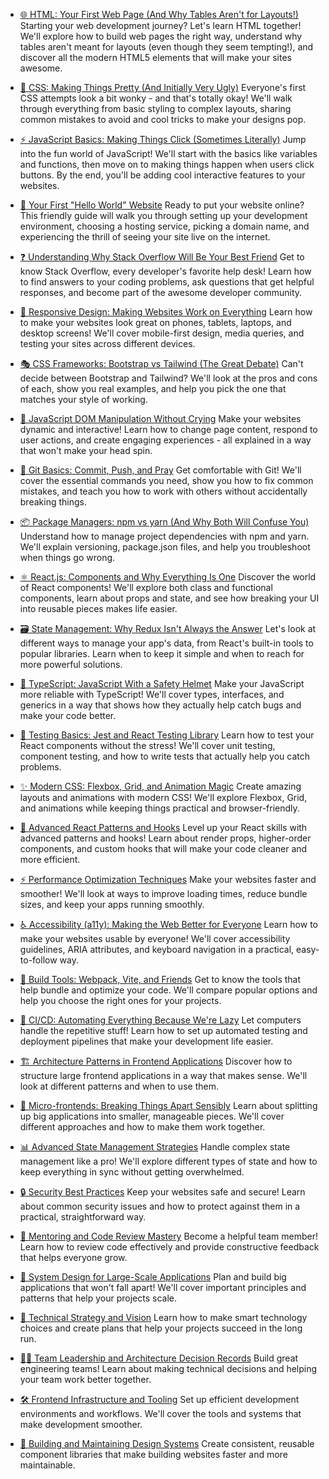 - [🌐 HTML: Your First Web Page (And Why Tables Aren't for Layouts!)](/blogs/html-first-web-page)
  Starting your web development journey? Let's learn HTML together! We'll explore how to build web pages the right way, understand why tables aren't meant for layouts (even though they seem tempting!), and discover all the modern HTML5 elements that will make your sites awesome.

- [🎨 CSS: Making Things Pretty (And Initially Very Ugly)](/blogs/css-making-things-pretty)
  Everyone's first CSS attempts look a bit wonky - and that's totally okay! We'll walk through everything from basic styling to complex layouts, sharing common mistakes to avoid and cool tricks to make your designs pop.

- [⚡ JavaScript Basics: Making Things Click (Sometimes Literally)](/blogs/javascript-basics)
  Jump into the fun world of JavaScript! We'll start with the basics like variables and functions, then move on to making things happen when users click buttons. By the end, you'll be adding cool interactive features to your websites.

- [🚀 Your First "Hello World" Website](/blogs/first-hello-world)
  Ready to put your website online? This friendly guide will walk you through setting up your development environment, choosing a hosting service, picking a domain name, and experiencing the thrill of seeing your site live on the internet.

- [❓ Understanding Why Stack Overflow Will Be Your Best Friend](/blogs/understanding-stack-overflow)
  Get to know Stack Overflow, every developer's favorite help desk! Learn how to find answers to your coding problems, ask questions that get helpful responses, and become part of the awesome developer community.

- [📱 Responsive Design: Making Websites Work on Everything](/blogs/responsive-design)
  Learn how to make your websites look great on phones, tablets, laptops, and desktop screens! We'll cover mobile-first design, media queries, and testing your sites across different devices.

- [🎭 CSS Frameworks: Bootstrap vs Tailwind (The Great Debate)](/blogs/css-frameworks-comparison)
  Can't decide between Bootstrap and Tailwind? We'll look at the pros and cons of each, show you real examples, and help you pick the one that matches your style of working.

- [🔄 JavaScript DOM Manipulation Without Crying](/blogs/javascript-dom-manipulation)
  Make your websites dynamic and interactive! Learn how to change page content, respond to user actions, and create engaging experiences - all explained in a way that won't make your head spin.

- [🌿 Git Basics: Commit, Push, and Pray](/blogs/git-basics)
  Get comfortable with Git! We'll cover the essential commands you need, show you how to fix common mistakes, and teach you how to work with others without accidentally breaking things.

- [📦 Package Managers: npm vs yarn (And Why Both Will Confuse You)](/blogs/package-managers)
  Understand how to manage project dependencies with npm and yarn. We'll explain versioning, package.json files, and help you troubleshoot when things go wrong.

- [⚛️ React.js: Components and Why Everything Is One](/blogs/react-components)
  Discover the world of React components! We'll explore both class and functional components, learn about props and state, and see how breaking your UI into reusable pieces makes life easier.

- [🗃️ State Management: Why Redux Isn't Always the Answer](/blogs/state-management)
  Let's look at different ways to manage your app's data, from React's built-in tools to popular libraries. Learn when to keep it simple and when to reach for more powerful solutions.

- [🔷 TypeScript: JavaScript With a Safety Helmet](/blogs/typescript-basics)
  Make your JavaScript more reliable with TypeScript! We'll cover types, interfaces, and generics in a way that shows how they actually help catch bugs and make your code better.

- [🧪 Testing Basics: Jest and React Testing Library](/blogs/testing-basics)
  Learn how to test your React components without the stress! We'll cover unit testing, component testing, and how to write tests that actually help you catch problems.

- [✨ Modern CSS: Flexbox, Grid, and Animation Magic](/blogs/modern-css)
  Create amazing layouts and animations with modern CSS! We'll explore Flexbox, Grid, and animations while keeping things practical and browser-friendly.

- [🎣 Advanced React Patterns and Hooks](/blogs/advanced-react-patterns)
  Level up your React skills with advanced patterns and hooks! Learn about render props, higher-order components, and custom hooks that will make your code cleaner and more efficient.

- [⚡ Performance Optimization Techniques](/blogs/performance-optimization)
  Make your websites faster and smoother! We'll look at ways to improve loading times, reduce bundle sizes, and keep your apps running smoothly.

- [♿ Accessibility (a11y): Making the Web Better for Everyone](/blogs/accessibility)
  Learn how to make your websites usable by everyone! We'll cover accessibility guidelines, ARIA attributes, and keyboard navigation in a practical, easy-to-follow way.

- [🔧 Build Tools: Webpack, Vite, and Friends](/blogs/build-tools)
  Get to know the tools that help bundle and optimize your code. We'll compare popular options and help you choose the right ones for your projects.

- [🔄 CI/CD: Automating Everything Because We're Lazy](/blogs/ci-cd)
  Let computers handle the repetitive stuff! Learn how to set up automated testing and deployment pipelines that make your development life easier.

- [🏗️ Architecture Patterns in Frontend Applications](/blogs/architecture-patterns)
  Discover how to structure large frontend applications in a way that makes sense. We'll look at different patterns and when to use them.

- [🧩 Micro-frontends: Breaking Things Apart Sensibly](/blogs/micro-frontends)
  Learn about splitting up big applications into smaller, manageable pieces. We'll cover different approaches and how to make them work together.

- [📊 Advanced State Management Strategies](/blogs/advanced-state-management)
  Handle complex state management like a pro! We'll explore different types of state and how to keep everything in sync without getting overwhelmed.

- [🔒 Security Best Practices](/blogs/security-best-practices)
  Keep your websites safe and secure! Learn about common security issues and how to protect against them in a practical, straightforward way.

- [👥 Mentoring and Code Review Mastery](/blogs/mentoring-code-review)
  Become a helpful team member! Learn how to review code effectively and provide constructive feedback that helps everyone grow.

- [🎯 System Design for Large-Scale Applications](/blogs/system-design)
  Plan and build big applications that won't fall apart! We'll cover important principles and patterns that help your projects scale.

- [🧭 Technical Strategy and Vision](/blogs/technical-strategy)
  Learn how to make smart technology choices and create plans that help your projects succeed in the long run.

- [👨‍💼 Team Leadership and Architecture Decision Records](/blogs/team-leadership)
  Build great engineering teams! Learn about making technical decisions and helping your team work better together.

- [🛠️ Frontend Infrastructure and Tooling](/blogs/frontend-infrastructure)
  Set up efficient development environments and workflows. We'll cover the tools and systems that make development smoother.

- [🎨 Building and Maintaining Design Systems](/blogs/design-systems)
  Create consistent, reusable component libraries that make building websites faster and more maintainable.